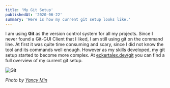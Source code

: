 ```yaml
---
title: 'My Git Setup'
publishedAt: '2020-06-22'
summary: 'Here is how my current git setup looks like.'
---
```


I am using **Git** as the version control system for all my projects. Since I
never found a Git-GUI Client that I liked, I am still using git on the command
line. At first it was quite time consuming and scary, since I did not know the
tool and its commands well enough. However as my skills developed, my git setup
started to become more complex. At [eckertalex.dev/git](/uses/git) you can find
a full overview of my current git setup.

<Image
  src="/static/img/git/git.jpg"
  height={530}
  width={800}
  priority={true}
  alt="Git"
/>

_Photo by [Yancy Min](https://unsplash.com/@yancymin)_
